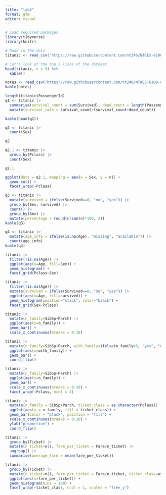 ```yaml
---
title: "lab5"
format: gfm
editor: visual
---
```


```r
# Load required packages
library(tidyverse)
library(knitr)

# Read in the data
titanic <- read_csv("https://raw.githubusercontent.com/nt246/NTRES-6100-data-science/master/datasets/Titanic.csv")

# Let's look at the top 5 lines of the dataset
head(titanic, n = 5) %>%
  kable()
```

```r
notes <- read_csv("https://raw.githubusercontent.com/nt246/NTRES-6100-data-science/master/datasets/Notes.csv")
kable(notes)
```

```r
length(titanic$PassengerId)
q1 <- titanic |> 
  summarise(survival_count = sum(Survived), dead_count = length(PassengerId)-sum(Survived)) |> 
  mutate(survival_rate = survival_count/(survival_count+dead_count))

kable(head(q1))
```

```r
q2 <- titanic |> 
  count(Sex)

q2

q2.1 <- titanic |> 
  group_by(Pclass) |> 
  count(Sex)

q2.1

ggplot(data = q2.1, mapping = aes(x = Sex, y = n)) +
  geom_col() +
  facet_wrap(~Pclass)
```

```r
q3 <- titanic |>
  mutate(survived = ifelse(Survived==0, "no", "yes")) |>
  group_by(Sex, survived) |>
  count() |>
  group_by(Sex) |>
  mutate(percentage = round(n/sum(n)*100, 2))
kable(q3)
```

```r
q4 <- titanic |>
  mutate(age_info = ifelse(is.na(Age), "missing", "available")) |>
  count(age_info)
kable(q4)
```

```r
titanic |>
  filter(!is.na(Age)) |>
  ggplot(aes(x=Age, fill=Sex)) +
  geom_histogram() +
  facet_grid(Pclass~Sex)
```

```r
titanic |>
  filter(!is.na(Age)) |>
  mutate(survived = ifelse(Survived==0, "no", "yes")) |>
  ggplot(aes(x=Age, fill=survived)) +
  geom_histogram(position="stack", color="black") +
  facet_grid(Sex~Pclass)
```

```r
titanic |>
  mutate(n_family=SibSp+Parch) |>
  ggplot(aes(x=n_family)) +
  geom_bar() +
  scale_x_continuous(breaks = 0:10)

titanic |>
  mutate(n_family=SibSp+Parch, with_family=ifelse(n_family>0, "yes", "no")) |>
  ggplot(aes(x=with_family)) +
  geom_bar() +
  coord_flip()
```

```r
titanic |>
  mutate(n_family=SibSp+Parch) |>
  ggplot(aes(x=n_family)) +
  geom_bar() +
  scale_x_continuous(breaks = 0:10) +
  facet_wrap(~Pclass, ncol = 1)

titanic |>
  mutate(n_family = SibSp+Parch, ticket_class = as.character(Pclass)) |>
  ggplot(aes(x = n_family, fill = ticket_class)) +
  geom_bar(color = "black", position = "fill") +
  scale_x_continuous(breaks = 0:10) +
  ylab("proportion") +
  coord_flip()
```

```r
titanic |>
  group_by(Ticket) |>
  mutate(n_ticket=n(), fare_per_ticket = Fare/n_ticket) |>
  ungroup() |>
  summarise(average_fare = mean(fare_per_ticket))
```

```r
titanic |>
  group_by(Ticket) |>
  mutate(n_ticket=n(), fare_per_ticket = Fare/n_ticket, ticket_class=as.character(Pclass)) |>
  ggplot(aes(x=fare_per_ticket)) +
  geom_histogram(bins = 100) +
  facet_wrap(~ticket_class, ncol = 1, scales = "free_y")
```

